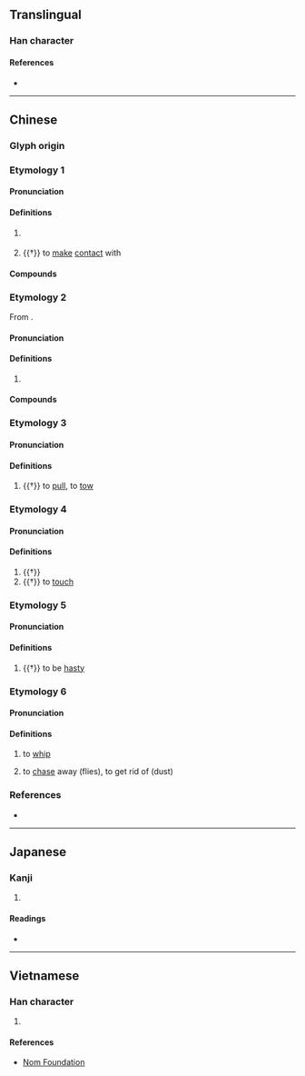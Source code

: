 {{also|掸}}
{{character info}}
==Translingual==

===Han character===
{{Han char|rn=64|rad=手|as=12|sn=15|four=56056|canj=QRRJ|ids=⿰扌單}}

====References====
* {{Han ref|kx=0455.090|dkj=12725|dj=0804.150|hdz=31958.050|uh=64A3|ud=25763|bh=E5B8|bd=58808}}

----

==Chinese==

===Glyph origin===
{{Han etym}}

===Etymology 1===
{{zh-forms|s=掸|alt=撢}}

====Pronunciation====
{{zh-pron
|m=dǎn
|c=daan6
|mc=1
|oc=1+2+5
|cat=v
}}
{{attention|zh|distribute mc/oc}} <!-- Need to consult Hanyu Da Zidian 汉语大字典／漢語大字典. Mistakes may exist. -->

====Definitions====
{{zh-hanzi}}

# {{alt form|zh|撢}} {{gloss|to [[dust#Verb|dust]]}} <!-- Modern usage as verb -->
# {{†}} to [[make]] [[contact]] with <!-- [1]《廣韻·上平聲·寒·壇》撣：觸也，太經云揮繫其名。[2]《太玄經·盛》: 何福滿肩，提禍撣撣。[3]《揚子·太𤣥經》何福滿肩，提禍撣撣。「註:撣撣，敬也。何福持禍而自儆戒也。」-->

====Compounds====
{{zh-der|動撣|布撣子|撣塵|撣援|撣灰}}

===Etymology 2===
{{zh-forms|s=掸}}
{{zh-wp|zh:撣族}}
From {{bor|zh|my|ရှမ်း}}.

====Pronunciation====
{{zh-pron
|m=Shàn
|c=sin6
|mc=
|oc=
|cat=n
}}

====Definitions====
{{zh-hanzi}}

# {{w|Shan people}}

====Compounds====
{{zh-der|撣人|撣族|撣語|撣邦}}

===Etymology 3===
{{zh-forms|s=掸}}

====Pronunciation====
{{zh-pron
|m=chán
|c=
|mc=2
|oc=4
|cat=
}}

====Definitions====
{{zh-hanzi}}

# {{†}} to [[pull]], to [[tow]] <!--[1]《說文》撣：提持也。从手單聲。讀若行遟驒驒。[2]《廣韻·下平聲·仙·鋋》撣：撣援牽引 -->

===Etymology 4===
{{zh-forms|s=掸}}

====Pronunciation====
{{zh-pron
|m=dàn
|c=
|mc=3
|oc=3
|cat=
}}

====Definitions====
{{zh-hanzi}}

# {{†}} {{alt form|zh|彈}} <!-- [1]《康熙字典》撣：『... 又《唐韻》徒干切《集韻》《韻會》唐干切《正韻》唐闌切，𠀤音檀。觸也。又與彈通。鼓絃也。又國名。』-->
# {{†}} to [[touch]] <!-- [1]《康熙字典》撣：『... 又《唐韻》《集韻》《韻會》徒案切《正韻》杜案切，𠀤音憚。亦觸也。』[2]《廣韻·去聲·翰·憚》撣：撣觸也。又徒于切。-->

===Etymology 5===
{{zh-forms|s=掸}}

====Pronunciation====
{{zh-pron
|m=tān,zhǎn
|c=
|mc=
|oc=
|cat=
}}

====Definitions====
{{zh-hanzi}}

# {{†}} to be [[hasty]] <!--《康熙字典》撣：又他干切，音灘。持不堅也。又旨善切，饘上聲。排急也。-->

===Etymology 6===
{{zh-forms|s=掸|alt=摌}}

====Pronunciation====
{{zh-pron
|m-s=can3
|cat=verb
}}

====Definitions====
{{zh-hanzi}}

# {{lb|zh|Sichuanese}} to [[whip]]
# {{lb|zh|Sichuanese}} to [[chase]] away (flies), to get rid of (dust)

===References===
* {{R:yue:Hanzi}}

----

==Japanese==

===Kanji===
{{ja-kanji|grade=|rs=手12}}

# {{rfdef|ja|sort=手12}}

====Readings====
* {{ja-readings|on=[[たん]] (tan), [[だん]] (dan), [[せん]] (sen), [[ぜん]] (zen)|kun=[[もつ]] (motsu)}}

----

==Vietnamese==

===Han character===
{{vi-hantu|rs=手12|hanviet=[[đan]], [[đản]]}}

# {{rfdef|vi|sort=手12}}

====References====
* [http://nomfoundation.org/common/nom_details.php?codepoint=64a3 Nom Foundation]